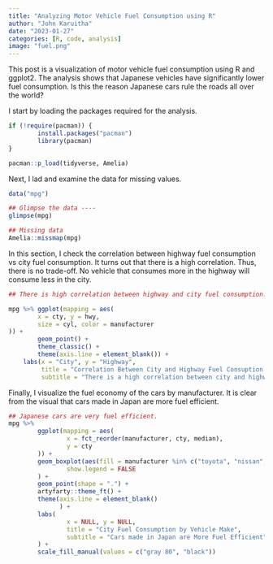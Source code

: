 ```yaml
---
title: "Analyzing Motor Vehicle Fuel Consumption using R"
author: "John Karuitha"
date: "2023-01-27"
categories: [R, code, analysis]
image: "fuel.png"
---
```


This post is a visualization of motor vehicle fuel consumption using R and ggplot2. The analysis shows that Japanese vehicles have significantly lower fuel consumption. Is this the reason Japanese cars rule the roads all over the world?

I start by loading the packages required for the analysis. 

```r
if (!require(pacman)) {
        install.packages("pacman")
        library(pacman)
}

pacman::p_load(tidyverse, Amelia)

```

Next, I lad and examine the data for missing values.

```r

data("mpg")

## Glimpse the data ----
glimpse(mpg)

## Missing data
Amelia::missmap(mpg)
```

In this section, I check the correlation between highway fuel consumption vs city fuel consumption. It turns out that there is a high correlation. Thus, there is no trade-off. No vehicle that consumes more in the highway will consume less in the city. 

```r
## There is high correlation between highway and city fuel consumption. Again, vehicles with more cylinders generally consume more fuel per mile/ kilometer.

mpg %>% ggplot(mapping = aes(
        x = cty, y = hwy,
        size = cyl, color = manufacturer
)) +
        geom_point() +
        theme_classic() +
        theme(axis.line = element_blank()) + 
    labs(x = "City", y = "Highway",
         title = "Correlation Between City and Highway Fuel Consuption by Vehicle Model",
         subtitle = "There is a high correlation between city and highway fuel consumption.")


```

Finally, I visualize the fuel economy of the cars by manufacturer. It is clear from the visual that cars made in Japan are more fuel efficient. 

```r
## Japanese cars are very fuel efficient. 
mpg %>%
        ggplot(mapping = aes(
                x = fct_reorder(manufacturer, cty, median),
                y = cty
        )) +
        geom_boxplot(aes(fill = manufacturer %in% c("toyota", "nissan", "subaru", "honda")),
                show.legend = FALSE
        ) +
        geom_point(shape = ".") +
        artyfarty::theme_ft() +
        theme(axis.line = element_blank()
              ) +
        labs(
                x = NULL, y = NULL, 
                title = "City Fuel Consumption by Vehicle Make",
                subtitle = "Cars made in Japan are More Fuel Efficient"
        ) +
        scale_fill_manual(values = c("gray 80", "black")) 

```
